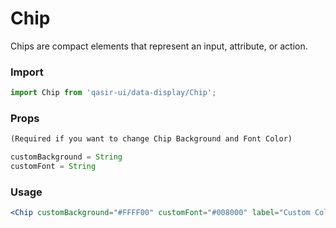 
# Chip

<Subtitle>
Chips are compact elements that represent an input, attribute, or action.
</Subtitle>
<Preview withSource="none">
  <Story id="components-data-display-chip-example--custom" />
</Preview>

### Import
```js
import Chip from 'qasir-ui/data-display/Chip';
```

### Props
```html
(Required if you want to change Chip Background and Font Color)
```
```js
customBackground = String
customFont = String 
```

### Usage
```jsx
<Chip customBackground="#FFFF00" customFont="#008000" label="Custom Color"/>
```
